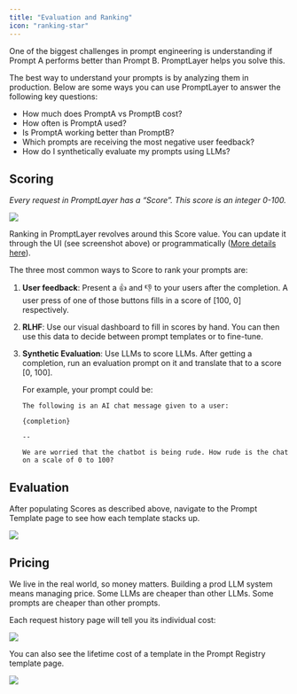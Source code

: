 ```yaml
---
title: "Evaluation and Ranking"
icon: "ranking-star"
---
```


One of the biggest challenges in prompt engineering is understanding if Prompt A performs better than Prompt B. PromptLayer helps you solve this.

The best way to understand your prompts is by analyzing them in production. Below are some ways you can use PromptLayer to answer the following key questions:

- How much does PromptA vs PromptB cost?
- How often is PromptA used?
- Is PromptA working better than PromptB?
- Which prompts are receiving the most negative user feedback?
- How do I synthetically evaluate my prompts using LLMs?

## Scoring

*Every request in PromptLayer has a “Score”. This score is an integer 0-100.*

<img src="/images/evaluation-score.png" />

Ranking in PromptLayer revolves around this Score value. You can update it through the UI (see screenshot above) or programmatically ([More details here](/guides/features/prompt-history/tracking-metadata-and-request-ids)).

The three most common ways to Score to rank your prompts are:

1. **User feedback**: Present a 👍 and 👎 to your users after the completion. A user press of one of those buttons fills in a score of [100, 0] respectively.
2. **RLHF**: Use our visual dashboard to fill in scores by hand. You can then use this data to decide between prompt templates or to fine-tune.
3. **Synthetic Evaluation**: Use LLMs to score LLMs. After getting a completion, run an evaluation prompt on it and translate that to a score [0, 100]. 
    
    For example, your prompt could be:
    
    ```
    The following is an AI chat message given to a user:
    
    {completion}
    
    --
    
    We are worried that the chatbot is being rude. How rude is the chat on a scale of 0 to 100?
    ```
    

## Evaluation

After populating Scores as described above, navigate to the Prompt Template page to see how each template stacks up.

<img src="/images/all-templates.png" />


## Pricing

We live in the real world, so money matters. Building a prod LLM system means managing price. Some LLMs are cheaper than other LLMs. Some prompts are cheaper than other prompts.

Each request history page will tell you its individual cost:

<img src="/images/individual-cost.png" />

You can also see the lifetime cost of a template in the Prompt Registry template page.

<img src="/images/lifetime-cost.png" />